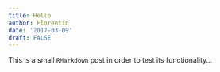 ```yaml
---
title: Hello
author: Florentin
date: '2017-03-09'
draft: FALSE
---
```


This is a small `RMarkdown` post in order to test its functionality...